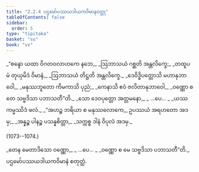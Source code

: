 ```yaml
---
title: "2.2.4 ပဌမော်ပဿယဒါယကဝိမာနဝတ္ထု"
tableOfContents: false
sidebar:
  order: 5
type: "tipitaka"
basket: "su"
book: "vv"
---
```



<DynamicBreadcrumb />

<Division number="1069" book="vv">

<Paragraph number="917" type="verses" book="vv">
_“စန္ဒော ယထာ ဝိဂတဝလာဟကေ နဘေ,_  
_ဩဘာသယံ ဂစ္ဆတိ အန္တလိက္ခေ;_  
_တထူပမံ တုယှမိဒံ ဝိမာနံ,_  
_ဩဘာသယံ တိဋ္ဌတိ အန္တလိက္ခေ._  

</Paragraph>

</Division>
<Division number="1070" book="vv">

<Paragraph number="918" type="verses" book="vv">
_ဒေဝိဒ္ဓိပတ္တောသိ မဟာနုဘာဝေါ,_  
_မနုဿဘူတော ကိမကာသိ ပုညံ;_  
_ကေနာသိ ဧဝံ ဇလိတာနုဘာဝေါ,_  
_ဝဏ္ဏော စ တေ သဗ္ဗဒိသာ ပဘာသတီ”တိ._  

</Paragraph>

</Division>
<Division number="1071" book="vv">

<Paragraph number="919" type="verses" book="vv">
_သော ဒေဝပုတ္တော အတ္တမနော,_  
_ …ပေ… _  
_ယဿ ကမ္မဿိဒံ ဖလံ._  

</Paragraph>

</Division>
<Division number="1072" book="vv">

<Paragraph number="920" book="vv">
_“အဟဉ္စ ဘရိယာ စ မနုဿလောကေ,_  
ဥပဿယံ အရဟတော အဒမှ;_  
_အန္နဉ္စ ပါနဉ္စ ပသန္နစိတ္တာ,_  
_သက္ကစ္စ ဒါနံ ဝိပုလံ အဒမှ._  


(1073--1074.)
</Paragraph>

<Paragraph number="921" type="verses" book="vv">
_တေန မေတာဒိသော ဝဏ္ဏော,_  
_ …ပေ… _  
_ဝဏ္ဏော စ မေ သဗ္ဗဒိသာ ပဘာသတီ”တိ._  


</Paragraph>
</Division>

<Paragraph number="922" type="center" book="vv">
ပဌမော်ပဿယဒါယကဝိမာနံ စတုတ္ထံ.
</Paragraph>